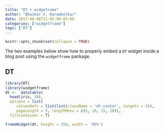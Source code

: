 ```yaml
---
title: "DT + widgeframe"
author: "Bhaskar V. Karambelkar"
date: 2017-08-06T11:45:00-05:00
categories: ["widgetframe"]
tags: ["DT"]
---
```


```r
knitr::opts_chunk$set(collapse = TRUE)
```

The two examples below show how to properly embed a `DT` widget inside a blog post using the `widgetframe` package.

## DT

```r
library(DT)
library(widgetframe)
dt <-  datatable(
  head(iris, 20), 
  options = list(
     columnDefs = list(list(className = 'dt-center', targets = 5)),
     pageLength = 5, lengthMenu = c(5, 10, 15, 20)),
  fillContainer = T)

frameWidget(dt, height = 350, width = '95%')
```
